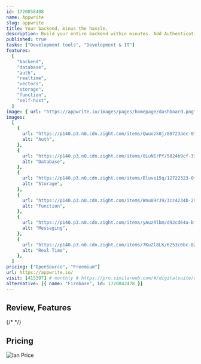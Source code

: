 ```yaml
---
id: 1720858408
name: Appwrite
slug: appwrite
title: Your backend, minus the hassle.
description: Build your entire backend within minutes. Add Authentication, Databases, Functions, Storage, and Messaging.
published: true
tasks: ["Development tools", "Development & IT"]
features:
  [
    "backend",
    "database",
    "auth",
    "realtime",
    "vectors",
    "storage",
    "function",
    "self-host",
  ]
image: { url: "https://appwrite.io/images/pages/homepage/dashboard.png" }
images:
  [
    {
      url: "https://p140.p3.n0.cdn.zight.com/items/Qwuozk0j/88723aec-070a-44cd-bbd0-58e8bcc313ce.jpg",
      alt: "Auth",
    },
    {
      url: "https://p140.p3.n0.cdn.zight.com/items/8LuNErPY/5024b9cf-33fb-4e2c-ae7d-06a64a4ea9ac.jpg",
      alt: "Database",
    },
    {
      url: "https://p140.p3.n0.cdn.zight.com/items/Bluve15q/12722323-0ff7-45a0-b636-917d5411fb6b.jpg",
      alt: "Storage",
    },
    {
      url: "https://p140.p3.n0.cdn.zight.com/items/Wnu89rJ9/3cc4234b-299e-4d5d-a315-1336ba7d4399.jpg",
      alt: "Function",
    },
    {
      url: "https://p140.p3.n0.cdn.zight.com/items/yAuzRlbm/d92cd64a-bf94-43cb-b82b-30f1173208d9.jpg",
      alt: "Messaging",
    },
    {
      url: "https://p140.p3.n0.cdn.zight.com/items/7KuZl8LK/6253c6bc-82b3-4a4f-9c9c-0fb0fad3c0c0.jpg",
      alt: "Real Time",
    },
  ]
pricing: ["OpenSource", "Freemium"]
url: https://appwrite.io/
visit: [415397] # monthly # https://pro.similarweb.com/#/digitalsuite/websiteanalysis/home
alternative: [{ name: "Firebase", id: 1720842478 }]
---
```


## Review, Features

{/* <DetailYoutube videoId="" startTime={0} /> */}

## Pricing

<Img
  src="https://p140.p3.n0.cdn.zight.com/items/YEuwYyyE/9aa09936-4edb-491e-a1b0-b7d0702fe171.jpg"
  alt="lan Price"
/>
